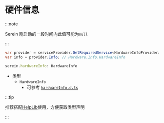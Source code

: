 # 硬件信息

:::note

Serein 刚启动的一段时间内此值可能为`null`

:::

<Tabs groupId="lang">

<TabItem value="cs" label="C#" >

```cs
var provider = serviceProvider.GetRequiredService<HardwareInfoProvider>();
var info = provider.Info; // Hardware.Info.HardwareInfo
```

</TabItem>

<TabItem value="js" label="JavaScript" >

```ts
serein.hardwareInfo: HardwareInfo
```

- 类型
  - `HardwareInfo`
    - 可参考 [`hardwareInfo.d.ts`](https://github.com/SereinDev/HelperLib/blob/main/src/hardwareInfo.d.ts)

:::tip

推荐搭配[HelpLib](../js/helper_lib)使用，方便获取类型声明

:::

</TabItem>

</Tabs>